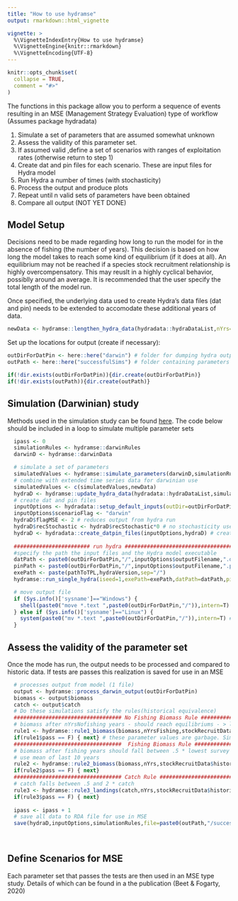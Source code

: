 ```yaml
---
title: "How to use hydramse"
output: rmarkdown::html_vignette

vignette: >
  %\VignetteIndexEntry{How to use hydramse}
  %\VignetteEngine{knitr::rmarkdown}
  %\VignetteEncoding{UTF-8}
---
```


```r
knitr::opts_chunk$set(
  collapse = TRUE,
  comment = "#>"
)
```


The functions in this package allow you to perform a sequence of events resulting in an MSE (Management Strategy Evaluation) type of workflow (Assumes package hydradata)

1. Simulate a set of parameters that are assumed somewhat unknown
1. Assess the validity of this parameter set.
1. If assumed valid ,define a set of scenarios with ranges of exploitation rates (otherwise return to step 1)
1. Create dat and pin files for each scenario. These are input files for Hydra model
1. Run Hydra a number of times (with stochasticity)
1. Process the output and produce plots
1. Repeat until n valid sets of parameters have been obtained
1. Compare all output (NOT YET DONE)

## Model Setup

Decisions need to be made regarding how long to run the model for in the absence of fishing (the number of years). This decision is based on how long the model takes to reach some kind of equilibrium (if it does at all). An equilibrium may not be reached if a species stock recruitment relationship is highly overcompensatory. This may reuslt in a highly cyclical behavior, possiblly around an average. It is recommended that the user specify the total length of the model run.

Once specified, the underlying data used to create Hydra's data files (dat and pin) needs to be extended to accomodate these additional years of data.

``` r
newData <- hydramse::lengthen_hydra_data(hydradata::hydraDataList,nYrs=150)
```

Set up the locations for output (create if necessary):
``` r
outDirForDatPin <- here::here("darwin") # folder for dumping hydra output prior to analysis
outPath <- here::here("successfulSims") # folder containing parameters of successful model runs

if(!dir.exists(outDirForDatPin)){dir.create(outDirForDatPin)}
if(!dir.exists(outPath)){dir.create(outPath)}
```

## Simulation (Darwinian) study

Methods used in the simulation study can be found [here](simulation_documentation.html). The code below should be included in a loop to simulate multiple parameter sets

``` r
  ipass <- 0
  simulationRules <- hydramse::darwinRules
  darwinD <- hydramse::darwinData

  # simulate a set of parameters
  simulatedValues <- hydramse::simulate_parameters(darwinD,simulationRules,SRFunctionChoice = NULL)
  # combine with extended time series data for darwinian use
  simulatedValues <- c(simulatedValues,newData)
  hydraD <- hydramse::update_hydra_data(hydradata::hydraDataList,simulatedValues) # update with simulated values
  # create dat and pin files
  inputOptions <- hydradata::setup_default_inputs(outDir=outDirForDatPin) # gets options for hydraRuns
  inputOptions$scenarioFlag <- "darwin"
  hydraD$flagMSE <- 2 # reduces output from hydra run
  hydraD$recStochastic <- hydraD$recStochastic*0 # no stochasticity used in model run
  hydraD <- hydradata::create_datpin_files(inputOptions,hydraD) # creates dat and pin file
  
  ######################## run hydra ######################################
  #specify the path the input files and the Hydra model executable
  datPath <- paste0(outDirForDatPin,"/",inputOptions$outputFilename,".dat")
  pinPath <- paste0(outDirForDatPin,"/",inputOptions$outputFilename,".pin")
  exePath <- paste(pathToTPL,hydraVersion,sep="/")
  hydramse::run_single_hydra(iseed=1,exePath=exePath,datPath=datPath,pinPath=pinPath)

  # move output file
  if (Sys.info()['sysname']=="Windows") {
    shell(paste0("move *.text ",paste0(outDirForDatPin,"/")),intern=T) # move files to darwin folder
  } else if (Sys.info()['sysname']=="Linux") {
    system(paste0("mv *.text ",paste0(outDirForDatPin,"/")),intern=T) # move files to darwin folder
  }
```

## Assess the validity of the parameter set

Once the mode has run, the output needs to be processed and compared to historic data. If tests are passes this realization is saved for use in an MSE

```r
  # processes output from model (1 file)
  output <- hydramse::process_darwin_output(outDirForDatPin)
  biomass <- output$biomass
  catch <- output$catch
  # Do these simulations satisfy the rules(historical equivalence)
  ################################## No Fishing Biomass Rule ########################
  # biomass after nYrsNofishing years - should reach equilibriums - > lowest SSB seen
  rule1 <- hydramse::rule1_biomass(biomass,nYrsFishing,stockRecruitData$historicBounds,simulationRules)
  if(rule1$pass == F) { next} # these parameter values are garbage. Simulate next set
  ##################################  Fishing Biomass Rule ########################
  # biomass after fishing years should fall between .5 * lowest survey and 2 * highest survey
  # use mean of last 10 years
  rule2 <- hydramse::rule2_biomass(biomass,nYrs,stockRecruitData$historicBounds,simulationRules)
  if(rule2$pass == F) { next}
  ################################## Catch Rule ########################
  # catch falls between .5 and 2 * catch
  rule3 <- hydramse::rule3_landings(catch,nYrs,stockRecruitData$historicBounds,simulationRules)
  if(rule3$pass == F) { next}
  
  ipass <- ipass + 1
  # save all data to RDA file for use in MSE
  save(hydraD,inputOptions,simulationRules,file=paste0(outPath,"/success",ipass,".Rda"))
  
  
```

## Define Scenarios for MSE

Each parameter set that passes the tests are then used in an MSE type study. Details of which can be found in a the publication (Beet & Fogarty, 2020) 


